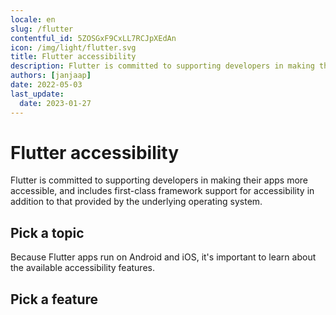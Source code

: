 ```yaml
---
locale: en
slug: /flutter
contentful_id: 5ZOSGxF9CxLL7RCJpXEdAn
icon: /img/light/flutter.svg
title: Flutter accessibility
description: Flutter is committed to supporting developers in making their apps more accessible. It has built-in support for accessibility features provided by the underlying operating system.
authors: [janjaap]
date: 2022-05-03
last_update:
  date: 2023-01-27
---
```


# Flutter accessibility

Flutter is committed to supporting developers in making their apps more accessible, and includes first-class framework support for accessibility in addition to that provided by the underlying operating system.

## Pick a topic

<LinkList title="List of Flutter accessibility topics" isHighlighted={true}>
  <LinkListItem
    url="/en/docs/flutter/samples"
    title="Browse Flutter code samples"
    appearance="link"
    label="Flutter accessibility code samples"
    description="Browse code samples to learn how to build more accessible Flutter apps."
    image="/img/light/code.svg"
    alt="Code icon"
  />
</LinkList>

Because Flutter apps run on Android and iOS, it's important to learn about the available accessibility features.

## Pick a feature

<LinkList title="List of Android and iOS accessibility features" isHighlighted={true}>
  <LinkListItem
    url="/en/docs/android/features"
    title="Learn about Android accessibility features"
    appearance="link"
    label="Android accessibility features"
    description="Learn about the accessibility features that are offered by Android."
    image="/img/light/features.svg"
    alt="Features icon"
  />
  <LinkListItem
    url="/en/docs/ios/features"
    title="Learn about iOS accessibility features"
    appearance="link"
    label="iOS accessibility features"
    description="Learn about the accessibility features that are offered by iOS."
    image="/img/light/features.svg"
    alt="Features icon"
  />
</LinkList>
